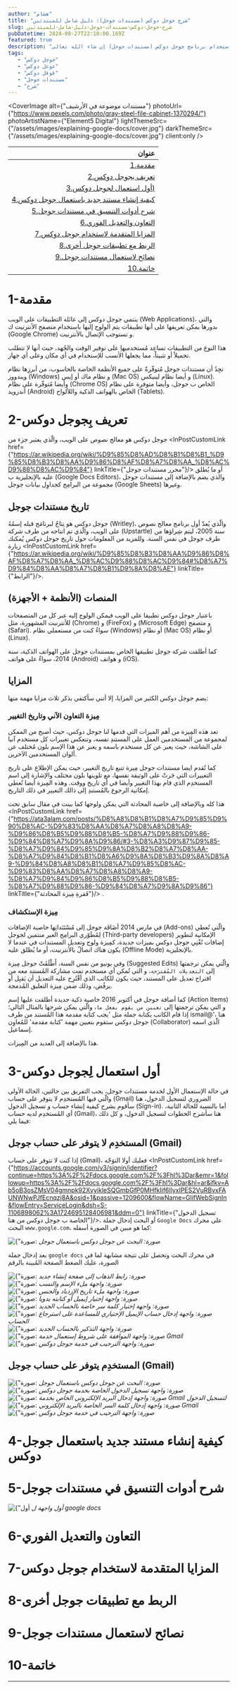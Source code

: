 ```yaml
---
author: "هشام"
title: "شرح جوجل دوكس (مستندات جوجل): دليل شامل للمبتدئين"
slug: شرح-جوجل-دوكس-مستندات-جوجل-دليل-شامل-للمبتدئين
pubDatetime: 2024-08-27T22:10:00.169Z
featured: true
description: "ستجد في هذا المقال شرح مُبسّط لجميع الخُطوات اللازمة للبدئ باستخدام برنامج جوجل دوكس (مستندات جوجل) إن شاء الله تعالى."
tags:
   - "جوجل دوكس"
   - "غوغل دوكس"
   - "قوقل دوكس"
   - "مستندات جوجل"
   - "شرح"
---
```




<CoverImage alt={"مستندات موضوعة في الأرشيف"}
            photoUrl={"https://www.pexels.com/photo/gray-steel-file-cabinet-1370294/"}
            photoArtistName={"Element5 Digital"}
            lightThemeSrc={"/assets/images/explaining-google-docs/cover.jpg"}
            darkThemeSrc={"/assets/images/explaining-google-docs/cover.jpg"}
            client:only
/>




| عنوان |
| ------: |
| [1.مقدمة](#1-مقدمة) |
| [2.تعريف بجوجل دوكس](#2-تعريف-بِجوجل-دوكس)|
| [3.أول استعمال لجوجل دوكس)](#3-أول-استعمال-لِجوجل-دوكس)|
| [4.كيفية إنشاء مستند جديد باستعمال جوجل دوكس](#4-كيفية-إنشاء-مستند-جديد-باستعمال-جوجل-دوكس)|
| [5.شرح أدوات التنسيق في مستندات جوجل](#5-شرح-أدوات-التنسيق-في-مستندات-جوجل)|
| [6.التعاون والتعديل الفوري](#6-التعاون-والتعديل-الفوري)|
| [7.المزايا المتقدمة لاستخدام جوجل دوكس](#7-المزايا-المتقدمة-لاستخدام-جوجل-دوكس)|
| [8.الربط مع تطبيقات جوجل أخرى](#8-الربط-مع-تطبيقات-جوجل-أخرى)|
| [9.نصائح لاستعمال مستندات جوجل](#9-نصائح-لاستعمال-مستندات-جوجل)|
| [10.خاتمة](#10-خاتمة)|

# 1-مقدمة
ينتمي جوجل دوكس إلى عائلة التطبيقات على الويب (Web Applications)، والتي بدورها يمكن تعريفها على أنها تطبيقات يتم الولوج إليها باستخدام متصفح الأنترنيت ك (Google Chrome) و تستوجب الإتصال بالأنترنيت.

هذا النوع من التطبيقات تساعِد مُستخدميهاِ على توفير الوقت والجُهد، حيث أنها لا تتطلب تحميلاً أو تثبيتاً، مما يجعلها الأنسب للإستخدام في أي مكان وعلى أي جهاز.

نجِدُ أن مستندات جوجل مُتوفّرةٌ على جميع الأنظمة الخاصة بالحاسوب، من أبرزِها نظام ويندووز (Windows) و نظام ماك أو إيس (Mac OS) و أيضا نظام لينيكس (Linux). وأيضا مُتوفّرة على نظام (Chrome OS) الخاص ب جوجل، وأيضا متوفرة على نظام أندرويد (Android) الخاص بالهواتف الذكية واللألواح (Tablets).


# 2-تعريف بِجوجل دوكس

جوجل دوكس هو معالج نصوص على الويب، والّذي يعتبر جزء من <InPostCustomLink href={"https://ar.wikipedia.org/wiki/%D9%85%D8%AD%D8%B1%D8%B1_%D9%85%D8%B3%D8%AA%D9%86%D8%AF%D8%A7%D8%AA_%D8%AC%D9%88%D8%AC%D9%84"} linkTitle={"محرر مستندات جوجل"}/> أو ما يُطلق عليه بالإنجليزية ب  (Google Docs Editors)، والذي يضم بالإضافة إلى مستندات جوجل مجموعة من البرامِج كجداوِل بيانات جوجل (Google Sheets) وغيرها.

## تاريخ مستندات جوجل
جوجل دوكس هو نِتاجٌ لبرنامَج قبله إسمُهُ (Writley)، والّذي يُعدّ أول برنامج معالج نصوص على الويب، والّذي تم انتاجه من طرف شركة (Upstartle) سنة 2005، ليتم شِراؤها من طرف جوجل في نفس السنة. وللمزيد من المعلومات حول تاريخ جوجل دوكس يُمكنك زيارة <InPostCustomLink href={"https://ar.wikipedia.org/wiki/%D9%85%D8%B3%D8%AA%D9%86%D8%AF%D8%A7%D8%AA_%D8%AC%D9%88%D8%AC%D9%84#%D8%A7%D9%84%D8%AA%D8%A7%D8%B1%D9%8A%D8%AE"} linkTitle={"الرابط"}/>.


## المنصات (الأنظمة + الأجهزة)

باعتبار جوجل دوكس تطبيقا على الويب فيمكن الولوج إليه عبر كل من المتصفحات للأنترنيت المشهورة، مثل (Chrome) و (FireFox) و (Microsoft Edge) و متصفح (Safari). سواءٌ كنت من مستعملي نظام (Windows) أو نظام (Mac OS) أو نظام (Linux).

كما أطلقت شركة جوجل تطبيقها الخاص بمستندات جوجل على الهواتف الذكية، سنة 2014، سواءٌ على هواتف (Android) و هواتف (iOS).

## المزايا

يضم جوجل دوكس الكثير من المزايا، إلا أنني سأكتفي بذكر ثلاث مزايا مهمة منها:

### مِيزة التعاون الآني وتاريخ التغيير

تعد هذه المِيزة من أهم الميزات التي قدمها لنا جوجل دوكس، حيث أصبح من الممكن لمجموعة من المستخدمين العمل على المستندِ نفسه، وتنعكس تغييرات كل مستخدم آنيا على الشاشة، حيث يعبر عن كل مستخدم باسمه و يعبر عن هذا الإسم بلون مُختلف عن ألوان المستخدمين الآخرين.

كما تُقدم ايضا مستندات جوجل مِيزة تتبع تاريخ التغيير، حيث يمكن الإطلاع على تاريخ التغييرات التي جَرتْ على الوثيقة نفسها، مع تلوينها بلون مختلف والإشارة إلى اسم المستخدِم الذي قام بهذا التغيير وأيضا في أي تاريخ ووقت. وهذه المِيزة أيضا تُعطي إمكانية الرجوع بالمُستندِ إلى ذالك التغيير في ذلك التاريخ.

هذا كله وبالإضافة إلى خاصية المحادثة التي يمكن ولوجها كما بينت في مقال سابق تحت <InPostCustomLink href={"https://ata3alam.com/posts/%D8%A8%D8%B1%D8%A7%D9%85%D9%90%D8%AC-%D9%83%D8%AA%D8%A7%D8%A8%D8%A9-%D9%86%D8%B5%D9%88%D8%B5-%D8%A7%D9%88%D9%86-%D9%84%D8%A7%D9%8A%D9%86/#3-%D8%A3%D9%87%D9%85-%D8%A7%D9%84%D9%85%D9%8A%D8%B2%D8%A7%D8%AA-%D8%A7%D9%84%D8%B1%D8%A6%D9%8A%D8%B3%D9%8A%D8%A9-%D9%84%D8%A8%D8%B1%D8%A7%D9%85%D8%AC-%D9%83%D8%AA%D8%A7%D8%A8%D8%A9-%D8%A7%D9%84%D9%86%D8%B5%D9%88%D8%B5-%D8%A7%D9%88%D9%86-%D9%84%D8%A7%D9%8A%D9%86"} linkTitle={"فَقرةِ مِيزة المحادثة"}/> .


### مِيزة الإستكشاف

في مارس 2014 أضَافَة جوجل إلى مُسْتَنَداتِها خاصية الإضافات (Add-ons) والّتي تُعطي لِمُطَوّري البرامِج الغير منتمين لجوجل   (Third-party developers) الإمكانية لتطوير إضافات تُغْنِي جوجل دوكس بميزات جديدة، كمِيزة ولوج وتعديل المستندات في عندما لا يكون هناك اتصالٌ بالأنترنيت، أو ما يُطلق عليه (Offline Mode) بالإنجليزية.

وفي يونيو من نفس السنة، أَطْلَقَتْ جوجل مِيزة (Suggested Edits) والّتي يمكن ترجمتها إلى ```التعديلات المُقترَحة```، و التي تُمكن أي مستخدم تمت مشاركة المُستند معه من اقتراح تعديل على المستند، حيث يكون للكاتب الذي أقْتُرِح عليه التعديل أن يَقبِل أو يرفُض، وذلك ضمن مِيزة التعليق المُدمجة.

كما أضافة جوجل في أكتوبر 2016 خاصية ذكية جديدة أطلقت عليها إسم (Action Items) و التي يمكن ترجمتها إلى  ```تعيين من يقوم بفعل ما```، والّتي يمكن شرحها بالمثال التالي؛ إذا قام الكاتب بكتابة جملة مثل 'يجب كتابة مقدمة هذا المُستند من طرف ismail@'، هنا جوجل دوكس ستقوم بتعيين  مهمة 'كتابة مقدمة' للمُعاوِن (Collaborator) الّذي اسمه إسماعيل.

هذا بالإضافة إلى العديد من المِيزات.
# 3-أول استعمال لِجوجل دوكس

في حالة الإستعمال الأول لخدمة مستندات جوجل، يجب التفريق بين حالتين، الحالة الأولى والّتي فيها المُستخدِم لا يتوفر على حساب (Gmail) الضروري لتسجيل الدخول، هنا سأقوم بشرح كيفية إنشاء حساب و تسجيل الدخول (Sign-in). أما بالنسبة للحالة الثانية، أي المُستخدِم لديه حساب (Gmail)، هنا سأشرح الخطوات لتسجيل الدخول، و كل ذلك فيما يلي:

## المستخدِم لا يتوفر على حساب جوجل (Gmail)

إذا كنت لا تتوفر على حساب (Gmail)، فعليك أولا التوَجّه <InPostCustomLink href={"https://accounts.google.com/v3/signin/identifier?continue=https%3A%2F%2Fdocs.google.com%2F%3Fhl%3Dar&emr=1&followup=https%3A%2F%2Fdocs.google.com%2F%3Fhl%3Dar&hl=ar&ifkv=Ab5oB3osZMsV04gmnpk92XvyikleSQGmbGfP0MHfkIif6IlyxlPES2VuRBvxFAUNWNwPJfEcnqzj8A&osid=1&passive=1209600&flowName=GlifWebSignIn&flowEntry=ServiceLogin&dsh=S-1106898062%3A1724695128406981&ddm=0"} linkTitle={"تسجيل الدخول الخاصة ب جوجل دوكس من هنا"}/>، أو البحث إدخال جملة ```Google Docs``` على محرك البحث ```www.google.com```، كما هو مبين في الصورة أسفله:



<div style={"display:flex;flex-direction:column;align-items:center"}>
  <img src={"/assets/images/explaining-google-docs/1-search-for-google-docs.png"} alt={"صورة: البحث عن جوجل دوكس باستعمال جوجل"}/>
  <i style={"color:#FF6B01"}>صورة: البحث عن جوجل دوكس باستعمال جوجل</i>
</div>


بعد إدخال جملة ```google docs``` في محرك البحث  <StepNumber stepNumber={1}/> وتحصل على نتيجة مشابهة لما في الصورة، عليك الضغط الصفحة المُبينة بالرقم <StepNumber stepNumber={2}/>


<div style={"display:flex;flex-direction:column;align-items:center"}>
  <img src={"/assets/images/explaining-google-docs/3-go-to-sign-up-page.png"} alt={"صورة: رابط الذهاب إلى صفحة إنشاء جديد"}/>
  <i style={"color:#FF6B01"}>صورة: رابط الذهاب إلى صفحة إنشاء جديد</i>
</div>

<div style={"display:flex;flex-direction:column;align-items:center"}>
  <img src={"/assets/images/explaining-google-docs/4-fill-in-details.png"} alt={"صورة: واجهة ملء الإسم والنسب"}/>
  <i style={"color:#FF6B01"}>صورة: واجهة ملء الإسم والنسب</i>
</div>


<div style={"display:flex;flex-direction:column;align-items:center"}>
  <img src={"/assets/images/explaining-google-docs/5-fill-in-details-2.png"} alt={"صورة: واجهة ملء تاريخ الإزدياد والجنس"}/>
  <i style={"color:#FF6B01"}>صورة: واجهة ملء تاريخ الإزدياد والجنس</i>
</div>


<div style={"display:flex;flex-direction:column;align-items:center"}>
  <img src={"/assets/images/explaining-google-docs/6-fill-in-email.png"} alt={"صورة: واجهة إختيار إيميل أو كتابته يدويا"}/>
  <i style={"color:#FF6B01"}>صورة: واجهة إختيار إيميل أو كتابته يدويا</i>
</div>


<div style={"display:flex;flex-direction:column;align-items:center"}>
  <img src={"/assets/images/explaining-google-docs/7-fill-in-password.png"} alt={"صورة: واجهة إختيار كلمة سر خاصة بالحساب الجديد"}/>
  <i style={"color:#FF6B01"}>صورة: واجهة إختيار كلمة سر خاصة بالحساب الجديد</i>
</div>


<div style={"display:flex;flex-direction:column;align-items:center"}>
  <img src={"/assets/images/explaining-google-docs/8-fill-in-recovery-email.png"} alt={"صورة: واجهة إدخال حساب الإيميل الإختياري للمساعدة على استرجاع الحساب في حالة ضياعه"}/>
  <i style={"color:#FF6B01"}>صورة: واجهة إدخال حساب الإيميل الإختياري للمساعدة على استرجاع الحساب </i>
</div>

<div style={"display:flex;flex-direction:column;align-items:center"}>
  <img src={"/assets/images/explaining-google-docs/9-email-preview.png"} alt={"صورة: واجهة التذكير بالحساب الجديد"}/>
  <i style={"color:#FF6B01"}>صورة: واجهة التذكير بالحساب الجديد</i>
</div>

<div style={"display:flex;flex-direction:column;align-items:center"}>
  <img src={"/assets/images/explaining-google-docs/10-terms.png"}  alt={"صورة: واجهة الموافقة على شروط إستعمال خدمة Gmail"}/>
  <i style={"color:#FF6B01"}>صورة: واجهة الموافقة على شروط إستعمال خدمة Gmail</i>
</div>

<div style={"display:flex;flex-direction:column;align-items:center"}>
  <img src={"/assets/images/explaining-google-docs/11-welcome-to-docs.png"}  alt={"صورة: واجهة الترحيب في خدمة جوجل دوكس"}/>
  <i style={"color:#FF6B01"}>صورة: واجهة الترحيب في خدمة جوجل دوكس</i>
</div>


## المستخدِم يتوفر على حساب جوجل (Gmail)


<div style={"display:flex;flex-direction:column;align-items:center"}>
  <img src={"/assets/images/explaining-google-docs/1-search-for-google-docs.png"} alt={"صورة: البحث عن جوجل دوكس باستعمال جوجل"}/>
  <i style={"color:#FF6B01"}>صورة: البحث عن جوجل دوكس باستعمال جوجل</i>
</div>

<div style={"display:flex;flex-direction:column;align-items:center"}>
  <img src={"/assets/images/explaining-google-docs/2-sign-in-ui-docs.png"} alt={"صورة: واجهة تسجيل الدخول الخاصة بخدمة جوجل دوكس"}/>
  <i style={"color:#FF6B01"}>صورة: واجهة تسجيل الدخول الخاصة بخدمة جوجل دوكس</i>
</div>

<div style={"display:flex;flex-direction:column;align-items:center"}>
  <img src={"/assets/images/explaining-google-docs/12-fill-in-email-for-sign-in.png"} alt={"صورة: واجهة إدخال البريد الإلكتروني الخاص بخدمة Gmail لتسجيل الدخول"}/>
  <i style={"color:#FF6B01"}>صورة: واجهة إدخال البريد الإلكتروني الخاص بخدمة Gmail لتسجيل الدخول</i>
</div>

<div style={"display:flex;flex-direction:column;align-items:center"}>
  <img src={"/assets/images/explaining-google-docs/13-fill-in-password.png"} alt={"صورة: واجهة إدخال كلمة السر الخاصة بالبريد الإلكتروني Gmail "}/>
  <i style={"color:#FF6B01"}>صورة: واجهة إدخال كلمة السر الخاصة بالبريد الإلكتروني Gmail </i>
</div>

<div style={"display:flex;flex-direction:column;align-items:center"}>
  <img src={"/assets/images/explaining-google-docs/11-welcome-to-docs.png"}  alt={"صورة: واجهة الترحيب في خدمة جوجل دوكس"}/>
  <i style={"color:#FF6B01"}>صورة: واجهة الترحيب في خدمة جوجل دوكس</i>
</div>

# 4-كيفية إنشاء مستند جديد باستعمال جوجل دوكس


# 5-شرح أدوات التنسيق في مستندات جوجل

<div style={"display:flex;flex-direction:column;align-items:center"}>
  <img src={"/assets/images/programs-to-edit-texts-online/docs-ui-1.png"} alt={"أول واجهة ل google docs"}/>
  <i style={"color:gray"}>أول واجهة ل google docs</i>
</div>

# 6-التعاون والتعديل الفوري

# 7-المزايا المتقدمة لاستخدام جوجل دوكس

# 8-الربط مع تطبيقات جوجل أخرى

# 9-نصائح لاستعمال مستندات جوجل

# 10-خاتمة

----
